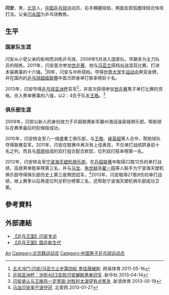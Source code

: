{{NoteTA|G1=Table Tennis}}
{{Infobox 乒乓球
| playername = 闫安
| image = ITTF World Tour 2017 German Open Yan An 01.jpg
| imagesize = 
| caption = 
| fullname =
| nationality ={{CHN-1949}}
| birthdate ={{birth_date_and_age|1993|1|12}}<ref name="闫安">[http://sports.sina.com.cn/star/yan_an/index.shtml 体育之星-闫安]</ref>
| birthplace = {{CHN-1949}}[[北京市|北京市]]<ref name="闫安"/>
| residence = 
| equipment = 
| playingstyle= 
| club = '''霸州海润温泉城'''（2009）<br>'''八一熔盛重工'''（2010-2011）<br>'''[[宁波海天塑机乒乓球俱乐部|宁波海天塑机]]'''（2012-2016）<br>'''[[山东魏桥创业乒乓球俱乐部|山东魏桥创业]]'''（2016-）
| hrank= 第7名（2013年12月）<ref>[http://www.ittf.com/ittf_ranking/world_ranking_per_name.asp?Player_ID=113059&U18=0&U21=0&Siniors=1& World ranking Record for YAN An (CHN)] {{webarchive|url=https://web.archive.org/web/20130507004618/http://ittf.com/ittf_ranking/world_ranking_per_name.asp?Player_ID=113059&U18=0&U21=0&Siniors=1& |date=2013-05-07 }}</ref>
| height = {{height|m=1.73}}<ref name="闫安"/>
| weight = {{weight|kg=63}}<ref name="闫安"/>
| medaltemplates =
{{MedalSport|男子[[乒乓球|乒乓球]]}}
{{MedalCountry|{{CHN-1949}}}}
{{MedalCompetition|夏季世界大學運動會}}
{{MedalGold|2011年中國廣東省深圳市南山區|男子雙打}}
{{MedalSilver|2011年中國廣東省深圳市南山區|男子單打}}
{{MedalCompetition|[[乒乓球亚洲杯|乒乓球亚洲杯]]}}
{{MedalSilver|2013年 香港|男子单打}}
}}
{{世大運獎牌記錄
|項目=桌球
|a1=2011
|b1=1
|c1=男子雙打
|a2=2011
|b2=2
|c2=男子單打
}}
'''闫安'''{{BD|1993年|1月12日||}}，男，[[北京|北京]]人，[[中华人民共和国|中国]][[乒乓球|乒乓球]]运动员，右手横握球拍，两面反胶弧圈球结合快攻打法。父亲[[闫永国|闫永国]]为乒乓球教练。

== 生平 ==
=== 国家队生涯 ===
闫安从小受父亲的影响而训练乒乓球，2006年5月进入国家队，早期多为主力队员的陪练。2011年，闫安首次参加[[世乒赛|世乒赛]]，他与[[冯亚兰|冯亚兰]]搭档出战混双比赛，打进本届赛事的十六强。<ref>[http://sports.163.com/11/0516/00/744SKOUP00051CAQ.html 五大冷门:闫安/冯亚兰止步第四轮 李佳薇被削] {{Wayback|url=http://sports.163.com/11/0516/00/744SKOUP00051CAQ.html |date=20130407235136 }}.网易体育.2011-05-16</ref>同年，闫安与许昕搭档，夺得[[2011年夏季世界大学生运动会|世界大学生运动会]]男双金牌，并在国内的[[2011赛季中国乒乓球超级联赛|乒乓球超级联赛]]中首次跻身单打胜率榜前十名。

2013年，闫安夺得[[乒乓球亚洲杯|乒乓球亚洲杯]]亚军<ref>[http://www.sports.cn/jingji/pingpang/2013-04-14/2231485.html 乒球亚洲杯：许昕4比2击败闫安蝉联男单冠军] {{Wayback|url=http://www.sports.cn/jingji/pingpang/2013-04-14/2231485.html |date=20130501152027 }}.新华社.2013-04-14</ref>，并首次获得参加[[世乒赛|世乒赛]]男子单打比赛的资格，杀入男单赛事的八强，以2：4负于队友[[王皓|王皓]]。<ref>[http://sports.sina.com.cn/o/2013-05-19/18376576904.shtml 闫安承认与王皓存一定差距:对胜利太渴望有点焦急] {{Wayback|url=http://sports.sina.com.cn/o/2013-05-19/18376576904.shtml |date=20160304123437 }}.新浪体育.2013-05-19</ref>

=== 俱乐部生涯 ===
2009年，闫安以新人的身份效力于乒超联赛新军霸州海润温泉城俱乐部，帮助球队在赛季最后时刻保级成功。

2010年，闫安转会至八一熔盛重工俱乐部，与[[王皓|王皓]]、[[侯英超|侯英超]]等人合作，帮助球队夺得联赛亚军。2011年，闫安在联赛中再次有上佳表现，不仅单打战绩跻身前十名之列，而且与[[周雨|周雨]]组成的双打组合配合默契，位列双打胜率榜第一名。

2012年，闫安转会至[[宁波海天塑机俱乐部|宁波海天塑机俱乐部]]，在[[2012赛季中国乒乓球超级联赛|乒超联赛]]中取得22胜12负的单打战绩，高居男单胜率榜第三名，并与[[马龙　(乒乓球运动员)|马龙]]、[[朱世赫|朱世赫]]及[[翟一鸣|翟一鸣]]等人联手为宁波海天塑机俱乐部夺得俱乐部历史上第三座男团冠军。<ref>[http://bjyouth.ynet.com/3.1/1301/27/7785716.html 马龙闫安率宁波夺冠] {{webarchive|url=https://web.archive.org/web/20140323104558/http://bjyouth.ynet.com/3.1/1301/27/7785716.html |date=2014-03-23 }}.北青网.2013-01-27</ref>2013年，闫安取得27胜9负的单打战绩，继上赛季以后再度位列总积分榜第三名，还帮助宁波海天塑机俱乐部成功卫冕。

== 參考資料 ==
{{Reflist}}

== 外部連結 ==
* [http://s.sohu.com/20110825/n317386540.shtml 【乒乓王国】闫安专访] {{Wayback|url=http://s.sohu.com/20110825/n317386540.shtml |date=20160304211957 }}
* [http://v.youku.com/v_show/id_XNTA3OTgxNzAw.html 【乒乓王国】国乒新生代] {{Wayback|url=http://v.youku.com/v_show/id_XNTA3OTgxNzAw.html |date=20130224021231 }}

{{中国乒乓球}}
{{亚洲乒乓球锦标赛男子双打冠军}}
{{亚洲乒乓球锦标赛男子团体冠军}}

{{Authority control}}
{{DEFAULTSORT:Yan闫}}
[[Category:闫姓|An]]
[[Category:北京籍运动员|Category:北京籍运动员]]
[[Category:中国男子乒乓球运动员|Category:中国男子乒乓球运动员]]